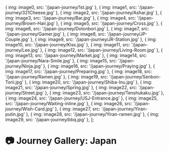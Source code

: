

   { img: image0, src: '/japan-journey/1st.jpg' },
   { img: image1, src: '/japan-journey/321Cheese.jpg' },
   { img: image2, src: '/japan-journey/Ashar.jpg' },
   { img: image3, src: '/japan-journey/Bar.jpg' },
   { img: image4, src: '/japan-journey/Brown-Hair.jpg' },
   { img: image5, src: '/japan-journey/Cross.jpg' },
   { img: image6, src: '/japan-journey/Dotonbori.jpg' },
   { img: image7, src: '/japan-journey/Gamer.jpg' },
   { img: image8, src: '/japan-journey/JP-Couple.jpg' },
   { img: image9, src: '/japan-journey/JR-Station.jpg' },
   { img: image10, src: '/japan-journey/Kiss.jpg' },
   { img: image11, src: '/japan-journey/Lee.jpg' },
   { img: image12, src: '/japan-journey/Living-Room.jpg' },
   { img: image13, src: '/japan-journey/Market.jpg' },
   { img: image14, src: '/japan-journey/Nara-Smile.jpg' },
   { img: image15, src: '/japan-journey/Ninja.jpg' },
   { img: image16, src: '/japan-journey/Praying.jpg' },
   { img: image17, src: '/japan-journey/Preparing.jpg' },
   { img: image18, src: '/japan-journey/Ramen.jpg' },
   { img: image19, src: '/japan-journey/Senbon-Torii.jpg' },
   { img: image20, src: '/japan-journey/Shiba-Inu.jpg' },
   { img: image21, src: '/japan-journey/Spring.jpg' },
   { img: image22, src: '/japan-journey/Street.jpg' },
   { img: image23, src: '/japan-journey/Tenshukaku.jpg' },
   { img: image24, src: '/japan-journey/USJ-Entrance.jpg' },
   { img: image25, src: '/japan-journey/Waiting-inline.jpg' },
   { img: image26, src: '/japan-journey/Wish-Card.jpg' },
   { img: image27, src: '/japan-journey/Yiran-putin.jpg' },
   { img: image28, src: '/japan-journey/Yiran-ramen.jpg' },
   { img: image29, src: '/japan-journey/bbq.jpg' },
];

# 📷 Journey Gallery: Japan

<br/>

<Gallery images={images} />

